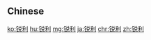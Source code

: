 {{also|鋭利|銳利}}
==Chinese==
{{zh-see|銳利}}

[[ko:锐利]]
[[hu:锐利]]
[[mg:锐利]]
[[ja:锐利]]
[[chr:锐利]]
[[zh:锐利]]